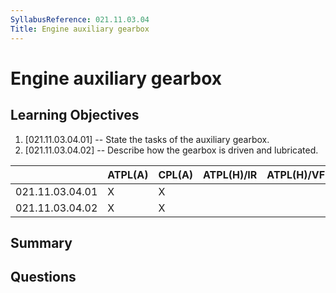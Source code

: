 ```yaml
---
SyllabusReference: 021.11.03.04
Title: Engine auxiliary gearbox
---
```


# Engine auxiliary gearbox

## Learning Objectives

1. [021.11.03.04.01] -- State the tasks of the auxiliary gearbox.
2. [021.11.03.04.02] -- Describe how the gearbox is driven and lubricated.

|                 | ATPL(A) | CPL(A) | ATPL(H)/IR | ATPL(H)/VFR | CPL(H) | IR  | CBIR(A) |
| --------------- | ------- | ------ | ---------- | ----------- | ------ | --- | ------- |
| 021.11.03.04.01 | X       | X      |            |             |        |     |         |
| 021.11.03.04.02 | X       | X      |            |             |        |     |         |

## Summary

## Questions
